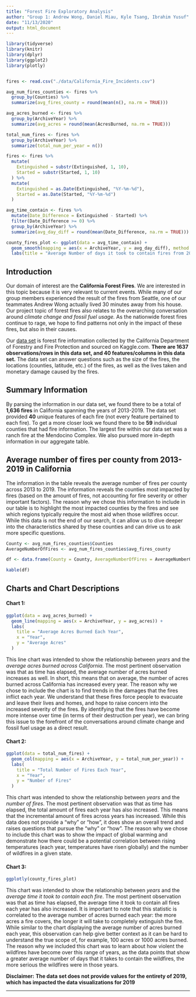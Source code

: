 ```yaml
---
title: "Forest Fire Exploratory Analysis"
author: "Group 1: Andrew Wong, Daniel Miau, Kyle Tsang, Ibrahim Yusuf"
date: "11/13/2020"
output: html_document
---
```


```r
library(tidyverse)
library(knitr)
library(dplyr)
library(ggplot2)
library(plotly)


fires <- read.csv("./data/California_Fire_Incidents.csv")

avg_num_fires_counties <- fires %>%
  group_by(Counties) %>%
  summarize(avg_fires_county = round(mean(n(), na.rm = TRUE)))

avg_acres_burned <- fires %>%
  group_by(ArchiveYear) %>%
  summarize(avg_acres = round(mean(AcresBurned, na.rm = TRUE)))

total_num_fires <- fires %>%
  group_by(ArchiveYear) %>%
  summarize(total_num_per_year = n())

fires <- fires %>%
  mutate(
    Extinguished = substr(Extinguished, 1, 10),
    Started = substr(Started, 1, 10)
  ) %>%
  mutate(
    Extinguished = as.Date(Extinguished, "%Y-%m-%d"),
    Started = as.Date(Started, "%Y-%m-%d")
  )

avg_time_contain <- fires %>%
  mutate(Date_Difference = Extinguished - Started) %>%
  filter(Date_Difference >= 0) %>%
  group_by(ArchiveYear) %>%
  summarize(avg_day_diff = round(mean(Date_Difference, na.rm = TRUE)))

county_fires_plot <- ggplot(data = avg_time_contain) +
  geom_smooth(mapping = aes(x = ArchiveYear, y = avg_day_diff), method = loess, formula = y ~ x) +
  labs(title = "Average Number of days it took to contain fires from 2013-2019", x = "Year", y = "Average Number of Days")

```


## **Introduction**


Our domain of interest are the **California Forest Fires**. We are interested in this topic because it is very relevant to current events. While many of our group members experienced the result of the fires from Seattle, one of our teammates Andrew Wong actually lived 30 minutes away from his house. Our project topic of forest fires also relates to the overarching conversation around *climate change and fossil fuel usage.* As the nationwide forest fires continue to rage, we hope to find patterns not only in the impact of these fires, but also in their causes.


Our [data set](https://www.kaggle.com/ananthu017/california-wildfire-incidents-20132020) is forest fire information collected by the California Department of Forestry and Fire Protection and sourced on Kaggle.com. **There are 1637 observations/rows in this data set, and 40 features/columns in this data set.** The data set can answer questions such as the size of the fires, the locations (counties, latitude, etc.) of the fires, as well as the lives taken and monetary damage caused by the fires.

## **Summary Information**

By parsing the information in our data set, we found there to be a total of **1,636 fires** in California spanning the years of 2013-2019. The data set provided **40** unique features of each fire (not every feature pertained to each fire). To get a more closer look we found there to be **59** individual counties that had fire information. The largest fire within our data set was a ranch fire at the Mendocino Complex. We also pursued more in-depth information in our aggregate table.

## **Average number of fires per county from 2013-2019 in California**

The information in the table reveals the average number of fires per county across 2013 to 2019. The information reveals the counties most impacted by fires (based on the amount of fires, not accounting for fire severity or other important factors). The reason why we chose this information to include in our table is to highlight the most impacted counties by the fires and see which regions typically require the most aid when those wildfires occur. While this data is not the end of our search, it can allow us to dive deeper into the characteristics shared by these counties and can drive us to ask more specific questions. 


```r
County <- avg_num_fires_counties$Counties
AverageNumberOfFires <- avg_num_fires_counties$avg_fires_county

df <- data.frame(County = County, AverageNumberOfFires = AverageNumberOfFires)

kable(df)

```


## **Charts and Chart Descriptions**

#### Chart 1:

```r
ggplot(data = avg_acres_burned) +
  geom_line(mapping = aes(x = ArchiveYear, y = avg_acres)) + 
  labs(
    title = "Average Acres Burned Each Year",
    x = "Year",
    y = "Average Acres"
  )
```


This line chart was intended to show the relationship between *years* and the *average acres burned across California*. The most pertinent observation was that as time has elapsed, the average number of acres burned increases as well. In short, this means that on average, the number of acres burned across California has increased every year. The reason why we chose to include the chart is to find trends in the damages that the fires inflict each year. We understand that these fires force people to evacuate and leave their lives and homes, and hope to raise concern into the increased severity of the fires. By identifying that the fires have become more intense over time (in terms of their destruction per year), we can bring this issue to the forefront of the conversations around climate change and fossil fuel usage as a direct result.


#### Chart 2: 

```r
ggplot(data = total_num_fires) + 
  geom_col(mapping = aes(x = ArchiveYear, y = total_num_per_year)) +
  labs(
    title = "Total Number of Fires Each Year",
    x = "Year",
    y = "Number of Fires"
  )
```


This chart was intended to show the relationship between *years* and the *number of fires*. The most pertinent observation was that as time has elapsed, the total amount of fires each year has also increased. This means that the incremental amount of fires across years has increased. While this data does not provide a “why” or “how”, it does show an overall trend and raises questions that pursue the “why” or “how”. The reason why we chose to include this chart was to show the impact of global warming and demonstrate how there could be a potential correlation between rising temperatures (each year, temperatures have risen globally) and the number of wildfires in a given state. 


#### Chart 3:
```r

ggplotly(county_fires_plot)
```

This chart was intended to show the relationship between *years* and the *average time it took to contain each fire*. The most pertinent observation was that as time has elapsed, the average time it took to contain all fires each year has also increased. It is important to note that this statistic is correlated to the average number of acres burned each year: the more acres a fire covers, the longer it will take to completely extinguish the fire. While similar to the chart displaying the average number of acres burned each year, this observation can help give better context as it can be hard to understand the true scope of, for example, 100 acres or 1000 acres burned. The reason why we included this chart was to learn about how violent the wildfires have become over this range of years, as the data points that show a greater average number of days that it takes to contain the wildfires, the more serious the wildfires were in those years. 


**Disclaimer:**
**The data set does not provide values for the entirety of 2019, which has impacted the data visualizations for 2019**

----
